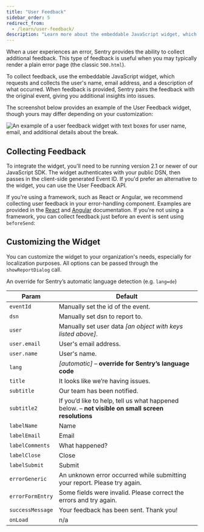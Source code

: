 ```yaml
---
title: "User Feedback"
sidebar_order: 5
redirect_from:
  - /learn/user-feedback/
description: "Learn more about the embeddable JavaScript widget, which requests and collects the user information when an event occurs. Sentry pairs the feedback with the original event, giving you additional insight into issues."
---
```


When a user experiences an error, Sentry provides the ability to collect additional feedback. This type of feedback is useful when you may typically render a plain error page (the classic `500.html`).

To collect feedback, use the embeddable JavaScript widget, which requests and collects the user's name, email address, and a description of what occurred. When feedback is provided, Sentry pairs the feedback with the original event, giving you additional insights into issues.

The screenshot below provides an example of the User Feedback widget, though yours may differ depending on your customization:

![An example of a user feedback widget with text boxes for user name, email, and additional details about the break.](user_feedback_widget.png)

## Collecting Feedback

To integrate the widget, you'll need to be running version 2.1 or newer of our JavaScript SDK. The widget authenticates with your public DSN, then passes in the client-side generated Event ID. If you'd prefer an alternative to the widget, you can use the User Feedback API.

If you're using a framework, such as React or Angular, we recommend collecting user feedback in your error-handling component. Examples are provided in the [React](/platforms/javascript/react/components/errorboundary/) and [Angular](/platforms/javascript/angular/) documentation. If you're not using a framework, you can collect feedback just before an event is sent using `beforeSend`:

<PlatformContent includePath="user-feedback-example" />

## Customizing the Widget

You can customize the widget to your organization's needs, especially for localization purposes. All options can be passed through the `showReportDialog` call.

An override for Sentry’s automatic language detection (e.g. `lang=de`)

| Param            | Default                                                                                           |
| ---------------- | ------------------------------------------------------------------------------------------------- |
| `eventId`        | Manually set the id of the event.                                                                 |
| `dsn`            | Manually set dsn to report to.                                                                    |
| `user`           | Manually set user data _[an object with keys listed above]_.                                      |
| `user.email`     | User's email address.                                                                             |
| `user.name`      | User's name.                                                                                      |
| `lang`           | _[automatic]_ – **override for Sentry’s language code**                                           |
| `title`          | It looks like we’re having issues.                                                                |
| `subtitle`       | Our team has been notified.                                                                       |
| `subtitle2`      | If you’d like to help, tell us what happened below. – **not visible on small screen resolutions** |
| `labelName`      | Name                                                                                              |
| `labelEmail`     | Email                                                                                             |
| `labelComments`  | What happened?                                                                                    |
| `labelClose`     | Close                                                                                             |
| `labelSubmit`    | Submit                                                                                            |
| `errorGeneric`   | An unknown error occurred while submitting your report. Please try again.                         |
| `errorFormEntry` | Some fields were invalid. Please correct the errors and try again.                                |
| `successMessage` | Your feedback has been sent. Thank you!                                                           |
| `onLoad`         | n/a                                                                                               |
